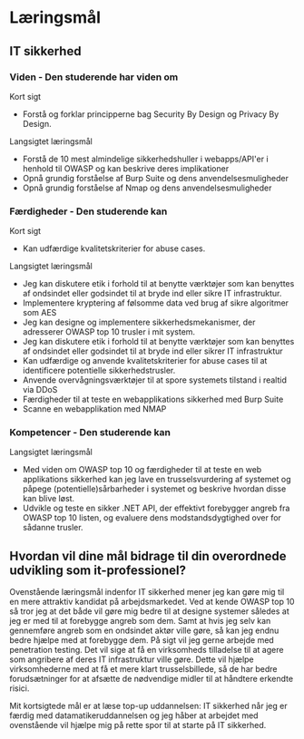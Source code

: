 # Læringsmål

## IT sikkerhed

### **Viden \- Den studerende har viden om**

Kort sigt

- Forstå og forklar principperne bag Security By Design og Privacy By Design.

Langsigtet læringsmål

- Forstå de 10 mest almindelige sikkerhedshuller i webapps/API'er i henhold til OWASP og kan beskrive deres implikationer  
- Opnå grundig forståelse af Burp Suite og dens anvendelsesmuligheder  
- Opnå grundig forståelse af Nmap og dens anvendelsesmuligheder


### **Færdigheder \- Den studerende kan**

Kort sigt

- Kan udfærdige kvalitetskriterier for abuse cases.

Langsigtet læringsmål

- Jeg kan diskutere etik i forhold til at benytte værktøjer som kan benyttes af ondsindet eller godsindet til at bryde ind eller sikre IT infrastruktur.  
- Implementere kryptering af følsomme data ved brug af sikre algoritmer som AES  
- Jeg kan designe og implementere sikkerhedsmekanismer, der adresserer OWASP top 10 trusler i mit system.  
- Jeg kan diskutere etik i forhold til at benytte værktøjer som kan benyttes af ondsindet eller godsindet til at bryde ind eller sikrer IT infrastruktur  
- Kan udfærdige og anvende kvalitetskriterier for abuse cases til at identificere potentielle sikkerhedstrusler.  
- Anvende overvågningsværktøjer til at spore systemets tilstand i realtid via DDoS  
- Færdigheder til at teste en webapplikations sikkerhed med Burp Suite  
- Scanne en webapplikation med NMAP

### **Kompetencer \- Den studerende kan**

Langsigtet læringsmål

- Med viden om OWASP top 10 og færdigheder til at teste en web applikations sikkerhed kan jeg lave en trusselsvurdering af systemet og påpege (potentielle)sårbarheder i systemet og beskrive hvordan disse kan blive løst.  
- Udvikle og teste en sikker .NET API, der effektivt forebygger angreb fra OWASP top 10 listen, og evaluere dens modstandsdygtighed over for sådanne trusler.

## Hvordan vil dine mål bidrage til din overordnede udvikling som it-professionel?

Ovenstående læringsmål indenfor IT sikkerhed mener jeg kan gøre mig til en mere attraktiv kandidat på arbejdsmarkedet. Ved at kende OWASP top 10 så tror jeg at det både vil gøre mig bedre til at designe systemer således at jeg er med til at forebygge angreb som dem. Samt at hvis jeg selv kan gennemføre angreb som en ondsindet aktør ville gøre, så kan jeg endnu bedre hjælpe med at forebygge dem. På sigt vil jeg gerne arbejde med penetration testing. Det vil sige at få en virksomheds tilladelse til at agere som angribere af deres IT infrastruktur ville gøre. Dette vil hjælpe virksomhederne med at få et mere klart trusselsbillede, så de har bedre forudsætninger for at afsætte de nødvendige midler til at håndtere erkendte risici. 

Mit kortsigtede mål er at læse top-up uddannelsen: IT sikkerhed når jeg er færdig med datamatikeruddannelsen og jeg håber at arbejdet med ovenstående vil hjælpe mig på rette spor til at starte på IT sikkerhed.